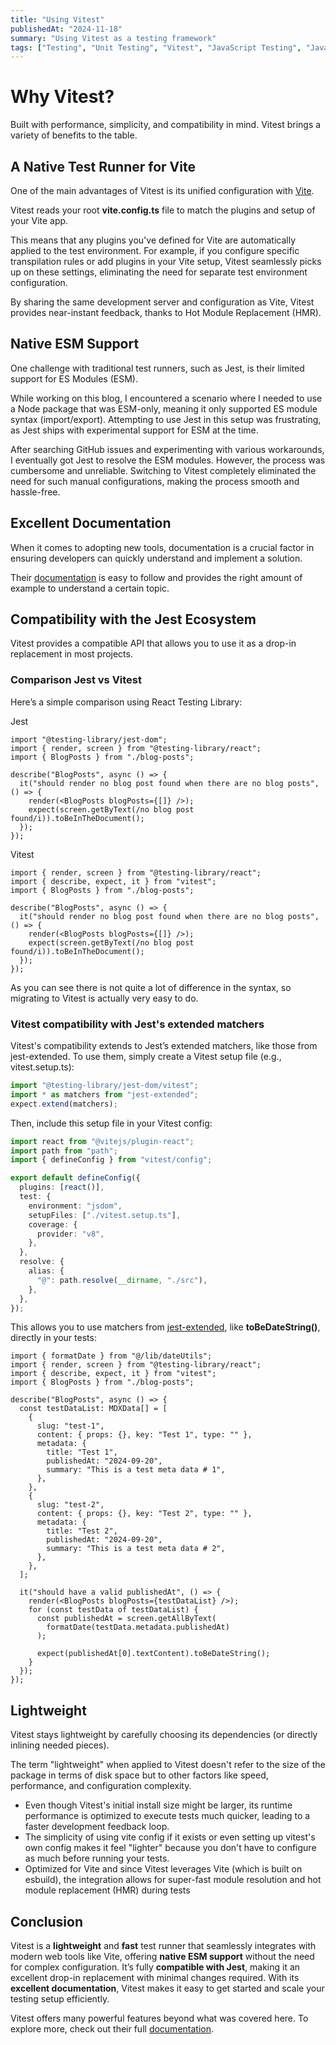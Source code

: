 ```yaml
---
title: "Using Vitest"
publishedAt: "2024-11-18"
summary: "Using Vitest as a testing framework"
tags: ["Testing", "Unit Testing", "Vitest", "JavaScript Testing", "JavaScript"]
---
```


# Why Vitest?

Built with performance, simplicity, and compatibility in mind. Vitest brings a variety of benefits to the table.

## A Native Test Runner for Vite

One of the main advantages of Vitest is its unified configuration with [Vite](https://vite.dev/).

Vitest reads your root **vite.config.ts** file to match the plugins and setup of your Vite app.

This means that any plugins you've defined for Vite are automatically applied to the test environment. For example, if you configure specific transpilation rules or add plugins in your Vite setup, Vitest seamlessly picks up on these settings, eliminating the need for separate test environment configuration.

By sharing the same development server and configuration as Vite, Vitest provides near-instant feedback, thanks to Hot Module Replacement (HMR).

## Native ESM Support

One challenge with traditional test runners, such as Jest, is their limited support for ES Modules (ESM).

While working on this blog, I encountered a scenario where I needed to use a Node package that was ESM-only, meaning it only supported ES module syntax (import/export). Attempting to use Jest in this setup was frustrating, as Jest ships with experimental support for ESM at the time.

After searching GitHub issues and experimenting with various workarounds, I eventually got Jest to resolve the ESM modules. However, the process was cumbersome and unreliable. Switching to Vitest completely eliminated the need for such manual configurations, making the process smooth and hassle-free.

## Excellent Documentation

When it comes to adopting new tools, documentation is a crucial factor in ensuring developers can quickly understand and implement a solution.

Their [documentation](https://vitest.dev/guide/) is easy to follow and provides the right amount of example to understand a certain topic.

## Compatibility with the Jest Ecosystem

Vitest provides a compatible API that allows you to use it as a drop-in replacement in most projects.

### Comparison Jest vs Vitest

Here’s a simple comparison using React Testing Library:

Jest

```tsx
import "@testing-library/jest-dom";
import { render, screen } from "@testing-library/react";
import { BlogPosts } from "./blog-posts";

describe("BlogPosts", async () => {
  it("should render no blog post found when there are no blog posts", () => {
    render(<BlogPosts blogPosts={[]} />);
    expect(screen.getByText(/no blog post found/i)).toBeInTheDocument();
  });
});
```

Vitest

```tsx
import { render, screen } from "@testing-library/react";
import { describe, expect, it } from "vitest";
import { BlogPosts } from "./blog-posts";

describe("BlogPosts", async () => {
  it("should render no blog post found when there are no blog posts", () => {
    render(<BlogPosts blogPosts={[]} />);
    expect(screen.getByText(/no blog post found/i)).toBeInTheDocument();
  });
});
```

As you can see there is not quite a lot of difference in the syntax, so migrating to Vitest is actually very easy to do.

### Vitest compatibility with Jest's extended matchers

Vitest's compatibility extends to Jest’s extended matchers, like those from jest-extended. To use them, simply create a Vitest setup file (e.g., vitest.setup.ts):

```ts
import "@testing-library/jest-dom/vitest";
import * as matchers from "jest-extended";
expect.extend(matchers);
```

Then, include this setup file in your Vitest config:

```ts
import react from "@vitejs/plugin-react";
import path from "path";
import { defineConfig } from "vitest/config";

export default defineConfig({
  plugins: [react()],
  test: {
    environment: "jsdom",
    setupFiles: ["./vitest.setup.ts"],
    coverage: {
      provider: "v8",
    },
  },
  resolve: {
    alias: {
      "@": path.resolve(__dirname, "./src"),
    },
  },
});
```

This allows you to use matchers from [jest-extended](https://www.npmjs.com/package/jest-extended), like **toBeDateString()**, directly in your tests:

```tsx
import { formatDate } from "@/lib/dateUtils";
import { render, screen } from "@testing-library/react";
import { describe, expect, it } from "vitest";
import { BlogPosts } from "./blog-posts";

describe("BlogPosts", async () => {
  const testDataList: MDXData[] = [
    {
      slug: "test-1",
      content: { props: {}, key: "Test 1", type: "" },
      metadata: {
        title: "Test 1",
        publishedAt: "2024-09-20",
        summary: "This is a test meta data # 1",
      },
    },
    {
      slug: "test-2",
      content: { props: {}, key: "Test 2", type: "" },
      metadata: {
        title: "Test 2",
        publishedAt: "2024-09-20",
        summary: "This is a test meta data # 2",
      },
    },
  ];

  it("should have a valid publishedAt", () => {
    render(<BlogPosts blogPosts={testDataList} />);
    for (const testData of testDataList) {
      const publishedAt = screen.getAllByText(
        formatDate(testData.metadata.publishedAt)
      );

      expect(publishedAt[0].textContent).toBeDateString();
    }
  });
});
```

## Lightweight

Vitest stays lightweight by carefully choosing its dependencies (or directly inlining needed pieces).

The term "lightweight" when applied to Vitest doesn't refer to the size of the package in terms of disk space but to other factors like speed, performance, and configuration complexity.

- Even though Vitest's initial install size might be larger, its runtime performance is optimized to execute tests much quicker, leading to a faster development feedback loop.
- The simplicity of using vite config if it exists or even setting up vitest's own config makes it feel "lighter" because you don't have to configure as much before running your tests.
- Optimized for Vite and since Vitest leverages Vite (which is built on esbuild), the integration allows for super-fast module resolution and hot module replacement (HMR) during tests

## Conclusion

Vitest is a **lightweight** and **fast** test runner that seamlessly integrates with modern web tools like Vite, offering **native ESM support** without the need for complex configuration. It’s fully **compatible with Jest**, making it an excellent drop-in replacement with minimal changes required. With its **excellent documentation**, Vitest makes it easy to get started and scale your testing setup efficiently.

Vitest offers many powerful features beyond what was covered here. To explore more, check out their full [documentation](https://vitest.dev/guide/features.html).
